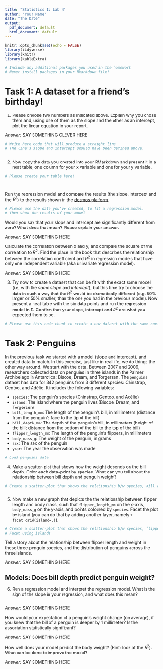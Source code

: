 ```yaml
---
title: "Statistics I: Lab 4"
author: "Your Name"
date: "The Date"
output:
  pdf_document: default
  html_document: default
---
```


```r
knitr::opts_chunk$set(echo = FALSE)
library(tidyverse) 
library(knitr)
library(kableExtra)

# Include any additional packages you used in the homework
# Never install packages in your RMarkdown file!

```

# Task 1: A dataset for a friend's birthday!

1. Please choose two numbers as indicated above. Explain why you chose them and, using one of them as the slope and the other as an intercept, plot the linear equation in your report.

*Answer:* SAY SOMETHING CLEVER HERE


```r
# Write here code that will produce a straight line
# The line's slope and intercept should have been defined above. 



```


2. Now copy the data you created into your RMarkdown and present it in a neat table, one column for your x variable and one for your y variable. 

```r
# Please create your table here!




```


Run the regression model and compare the results (the slope, intercept and the $R^2$) to the results shown in the [desmos platform](https://www.desmos.com/calculator). 


```r
# Please use the data you've created, to fit a regression model.
# Then show the results of your model


```


Would you say that your slope and intercept are significantly different from zero? What does that mean? Please explain your answer. 

*Answer:* SAY SOMETHING HERE



Calculate the correlation between x and y, and compare the square of the correlation to $R^2$. Find the place in the book that describes the relationship between the correlation coefficient and $R^2$ in regression models that have only one independent variable (aka univariate regression model).

*Answer:* SAY SOMETHING HERE

3. Try now to create a dataset that can be fit with the exact same model (i.e, with the *same slope* and *intercept*), but this time try to choose the data in such a way that the $R^2$ would be dramatically different (e.g. 50% larger or 50% smaller, than the one you had in the previous model). Now present a neat table with the six data points and run the regression model in R. Confirm that your slope, intercept and $R^2$ are what you expected them to be.


```r
# Please use this code chunk to create a new dataset with the same coefficients as before (slope and intercept) but a different R-Squared.


```



# Task 2: Penguins

In the previous task we started with a model (slope and intercept), and created data to match. In this exercise, just like in real life, we do things the other way around. We start with the data. Between 2007 and 2009, researchers collected data on penguins in three islands in the Palmer Archipelago in Antarctica: Biscoe, Dream, and Torgersen. The `penguins` dataset has data for 342 penguins from 3 different species: Chinstrap, Gentoo, and Adélie. It includes the following variables:

- `species`: The penguin's species (Chinstrap, Gentoo, and Adélie)
- `island`: The island where the penguin lives (Biscoe, Dream, and Torgersen)
- `bill_length_mm`: The length of the penguin's bill, in millimeters (distance from the penguin's face to the tip of the bill)
- `bill_depth_mm`: The depth of the penguin's bill, in millimeters (height of the bill; distance from the bottom of the bill to the top of the bill)
- `flipper_length_mm`: The length of the penguin's flippers, in millimeters
- `body_mass_g`: The weight of the penguin, in grams
- `sex`: The sex of the penguin
- `year`: The year the observation was made



```r
# Load penguins data


```

4. Make a scatter-plot that shows how the weight depends on the bill depth. Color each data-point by species. What can you tell about the relationship between bill depth and penguin weight? 

```r
# Create a scatter-plot that shows the relationship b/w species, bill and weight



```

5. Now make a new graph that depicts the  the relationship between flipper length and body mass, such that `flipper_length_mm` on the x-axis, `body_mass_g` on the y-axis, and points coloured by `species`. Facet the plot by island (you can do that by adding another layer, namely `+ facet_grid(island~.)`). 


```r
# Create a scatter-plot that shows the relationship b/w species, flipper and weight
# Facet using islands


```


Tell a story about the relationship between flipper length and weight in these three penguin species, and the distribution of penguins across the three islands.

*Answer:* SAY SOMETHING HERE


## Models: Does bill depth predict penguin weight?

6. Run a regression model and interpret the regression model. What is the sign of the slope in your regression, and what does this mean?  

```r



```

*Answer:* SAY SOMETHING HERE


How  would your expectation of a penguin's weight change (on average), if you knew that the bill of a penguin is deeper by $1$ millimeter? Is the association statistically significant?

*Answer:* SAY SOMETHING HERE


How well does your model predict the body weight? (Hint: look at the $R^2$). What can be done to improve the model?

*Answer:* SAY SOMETHING HERE
